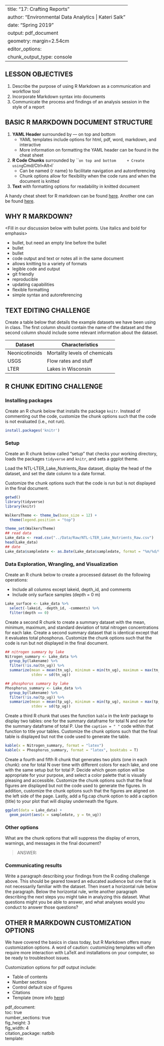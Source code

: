 
---
title: "17: Crafting Reports"
author: "Environmental Data Analytics | Kateri Salk"
date: "Spring 2019"
output: pdf_document
geometry: margin=2.54cm
editor_options: 
  chunk_output_type: console
---

## LESSON OBJECTIVES
1. Describe the purpose of using R Markdown as a communication and workflow tool
2. Incorporate Markdown syntax into documents
3. Communicate the process and findings of an analysis session in the style of a report

## BASIC R MARKDOWN DOCUMENT STRUCTURE

1. **YAML Header** surrounded by --- on top and bottom
    + YAML templates include options for html, pdf, word, markdown, and interactive
    + More information on formatting the YAML header can be found in the cheat sheet
2. **R Code Chunks** surrounded by ``` on top and bottom
    + Create using `Cmd/Ctrl` + `Alt` + `I`
    + Can be named {r name} to facilitate navigation and autoreferencing
    + Chunk options allow for flexibility when the code runs and when the document is knitted
3. **Text** with formatting options for readability in knitted document

A handy cheat sheet for R markdown can be found [here](https://www.rstudio.com/wp-content/uploads/2015/03/rmarkdown-reference.pdf). Another one can be found [here](https://www.rstudio.com/wp-content/uploads/2015/02/rmarkdown-cheatsheet.pdf).

## WHY R MARKDOWN?

<Fill in our discussion below with bullet points. Use italics and bold for emphasis>

- bullet, but need an empty line before the bullet
+ bullet
* bullet
+ code output and text or notes all in the same document
+ allows knitting to a variety of formats
+ legible code and output
+ git friendly
+ reproducible
+ updating capabilities
+ flexible formatting
+ simple syntax and autoreferencing



## TEXT EDITING CHALLENGE

Create a table below that details the example datasets we have been using in class. The first column should contain the name of the dataset and the second column should include some relevant information about the dataset.

Dataset | Characteristics
------- | ---------------
Neonicotinoids | Mortality levels of chemicals
USGS | Flow rates and stuff
LTER | Lakes in Wisconsin


## R CHUNK EDITING CHALLENGE
### Installing packages
Create an R chunk below that installs the package `knitr`. Instead of commenting out the code, customize the chunk options such that the code is not evaluated (i.e., not run). 

```r
install.packages('knitr')
```



### Setup
Create an R chunk below called "setup" that checks your working directory, loads the packages `tidyverse` and `knitr`, and sets a ggplot theme. 

Load the NTL-LTER_Lake_Nutrients_Raw dataset, display the head of the dataset, and set the date column to a date format.

Customize the chunk options such that the code is run but is not displayed in the final document.

```r
getwd()
library(tidyverse)
library(knitr)

WalkersTheme <- theme_bw(base_size = 12) +
  theme(legend.position = "top")

theme_set(WalkersTheme)
## read data
Lake_data <- read.csv("../Data/Raw/NTL-LTER_Lake_Nutrients_Raw.csv")
head(Lake_data)
## date
Lake_data$sampledate <- as.Date(Lake_data$sampledate, format = "%m/%d/%y")
```



### Data Exploration, Wrangling, and Visualization
Create an R chunk below to create a processed dataset do the following operations: 

* Include all columns except lakeid, depth_id, and comments
* Include only surface samples (depth = 0 m)

```r
Lake_surface <- Lake_data %>%
  select(-lakeid, -depth_id, -comments) %>%
  filter(depth == 0)
```


Create a second R chunk to create a summary dataset with the mean, minimum, maximum, and standard deviation of total nitrogen concentrations for each lake. Create a second summary dataset that is identical except that it evaluates total phosphorus. Customize the chunk options such that the code is run but not displayed in the final document. 

```r
## nitrogen summary by lake
Nitrogen_summary <- Lake_data %>%
  group_by(lakename) %>%
  filter(!is.na(tn_ug)) %>%
  summarize(mean = mean(tn_ug), minimum = min(tn_ug), maximum = max(tn_ug),
            stdev = sd(tn_ug))

## phosphorus summary by lake
Phosphorus_summary <- Lake_data %>%
  group_by(lakename) %>%
  filter(!is.na(tp_ug)) %>%
  summarize(mean = mean(tp_ug), minimum = min(tp_ug), maximum = max(tp_ug),
            stdev = sd(tp_ug))
```


Create a third R chunk that uses the function `kable` in the knitr package to display two tables: one for the summary dataframe for total N and one for the summary dataframe of total P. Use the `caption = " "` code within that function to title your tables. Customize the chunk options such that the final table is displayed but not the code used to generate the table. 

```r
kable(x = Nitrogen_summary, format = "latex")
kable(x = Phosphorus_summary, format = "latex", booktabs = T)
```


Create a fourth and fifth R chunk that generates two plots (one in each chunk): one for total N over time with different colors for each lake, and one with the same setup but for total P. Decide which geom option will be appropriate for your purpose, and select a color palette that is visually pleasing and accessible. Customize the chunk options such that the final figures are displayed but not the code used to generate the figures. In addition, customize the chunk options such that the figures are aligned on the left side of the page. Lastly, add a fig.cap chunk option to add a caption (title) to your plot that will display underneath the figure.

```r
ggplot(data = Lake_data) +
  geom_point(aes(x = sampledate, y = tn_ug))
```


### Other options
What are the chunk options that will suppress the display of errors, warnings, and messages in the final document? 

> ANSWER: 

### Communicating results
Write a paragraph describing your findings from the R coding challenge above. This should be geared toward an educated audience but one that is not necessarily familiar with the dataset. Then insert a horizontal rule below the paragraph. Below the horizontal rule, write another paragraph describing the next steps you might take in analyzing this dataset. What questions might you be able to answer, and what analyses would you conduct to answer those questions?

## OTHER R MARKDOWN CUSTOMIZATION OPTIONS
We have covered the basics in class today, but R Markdown offers many customization options. A word of caution: customizing templates will often require more interaction with LaTeX and installations on your computer, so be ready to troubleshoot issues.

Customization options for pdf output include: 

* Table of contents
* Number sections
* Control default size of figures
* Citations
* Template (more info [here](http://jianghao.wang/post/2017-12-08-rmarkdown-templates/))

pdf_document:  
    toc: true  
    number_sections: true  
    fig_height: 3  
    fig_width: 4  
    citation_package: natbib  
    template:  


